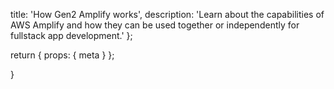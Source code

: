   title: 'How Gen2 Amplify works',
  description:
    'Learn about the capabilities of AWS Amplify and how they can be used together or independently for fullstack app development.'
};

  return {
    props: {
      meta
    }
  };

}

